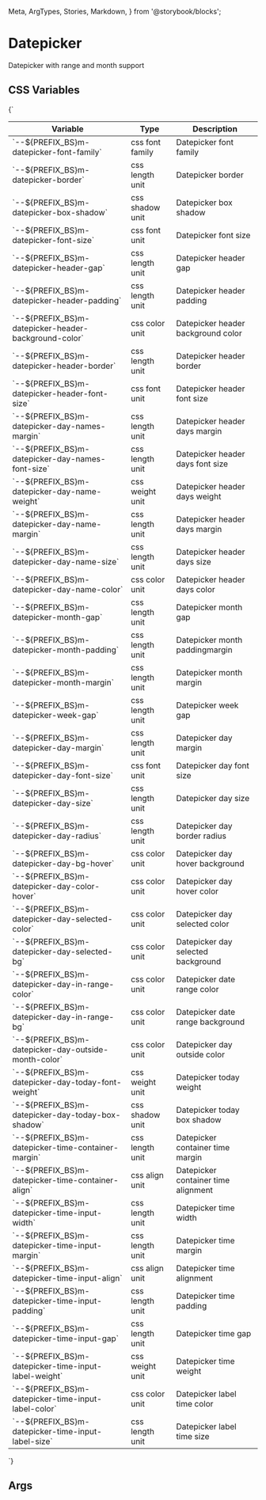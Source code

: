   Meta,
  ArgTypes,
  Stories,
  Markdown,
} from '@storybook/blocks';


# Datepicker

Datepicker with range and month support

## CSS Variables
<Markdown>
  {`

  | Variable                                                      | Type             | Description                          |
  |---------------------------------------------------------------|------------------|--------------------------------------|
  | \`--${PREFIX_BS}m-datepicker-font-family\`                    | css font family  | Datepicker font family               |
  | \`--${PREFIX_BS}m-datepicker-border\`                         | css length unit  | Datepicker border                    |
  | \`--${PREFIX_BS}m-datepicker-box-shadow\`                     | css shadow unit  | Datepicker box shadow                |
  | \`--${PREFIX_BS}m-datepicker-font-size\`                      | css font unit    | Datepicker font size                 |
  | \`--${PREFIX_BS}m-datepicker-header-gap\`                     | css length unit  | Datepicker header gap                |
  | \`--${PREFIX_BS}m-datepicker-header-padding\`                 | css length unit  | Datepicker header padding            |
  | \`--${PREFIX_BS}m-datepicker-header-background-color\`        | css color unit   | Datepicker header background color   |
  | \`--${PREFIX_BS}m-datepicker-header-border\`                  | css length unit  | Datepicker header border             |
  | \`--${PREFIX_BS}m-datepicker-header-font-size\`               | css font unit    | Datepicker header font size          |
  | \`--${PREFIX_BS}m-datepicker-day-names-margin\`               | css length unit  | Datepicker header days margin        |
  | \`--${PREFIX_BS}m-datepicker-day-names-font-size\`            | css length unit  | Datepicker header days font size     |
  | \`--${PREFIX_BS}m-datepicker-day-name-weight\`                | css weight unit  | Datepicker header days weight        |
  | \`--${PREFIX_BS}m-datepicker-day-name-margin\`                | css length unit  | Datepicker header days margin        |
  | \`--${PREFIX_BS}m-datepicker-day-name-size\`                  | css length unit  | Datepicker header days size          |
  | \`--${PREFIX_BS}m-datepicker-day-name-color\`                 | css color unit   | Datepicker header days color         |
  | \`--${PREFIX_BS}m-datepicker-month-gap\`                      | css length unit  | Datepicker month gap                 |
  | \`--${PREFIX_BS}m-datepicker-month-padding\`                  | css length unit  | Datepicker month paddingmargin       |
  | \`--${PREFIX_BS}m-datepicker-month-margin\`                   | css length unit  | Datepicker month margin              |
  | \`--${PREFIX_BS}m-datepicker-week-gap\`                       | css length unit  | Datepicker week gap                  |
  | \`--${PREFIX_BS}m-datepicker-day-margin\`                     | css length unit  | Datepicker day margin                |
  | \`--${PREFIX_BS}m-datepicker-day-font-size\`                  | css font unit    | Datepicker day font size             |
  | \`--${PREFIX_BS}m-datepicker-day-size\`                       | css length unit  | Datepicker day size                  |
  | \`--${PREFIX_BS}m-datepicker-day-radius\`                     | css length unit  | Datepicker day border radius         |
  | \`--${PREFIX_BS}m-datepicker-day-bg-hover\`                   | css color unit   | Datepicker day hover background      |
  | \`--${PREFIX_BS}m-datepicker-day-color-hover\`                | css color unit   | Datepicker day hover color           |
  | \`--${PREFIX_BS}m-datepicker-day-selected-color\`             | css color unit   | Datepicker day selected color        |
  | \`--${PREFIX_BS}m-datepicker-day-selected-bg\`                | css color unit   | Datepicker day selected background   |
  | \`--${PREFIX_BS}m-datepicker-day-in-range-color\`             | css color unit   | Datepicker date range color          |
  | \`--${PREFIX_BS}m-datepicker-day-in-range-bg\`                | css color unit   | Datepicker date range background     |
  | \`--${PREFIX_BS}m-datepicker-day-outside-month-color\`        | css color unit   | Datepicker day outside color         |
  | \`--${PREFIX_BS}m-datepicker-day-today-font-weight\`          | css weight unit  | Datepicker today weight              |
  | \`--${PREFIX_BS}m-datepicker-day-today-box-shadow\`           | css shadow unit  | Datepicker today box shadow          |
  | \`--${PREFIX_BS}m-datepicker-time-container-margin\`          | css length unit  | Datepicker container time margin     |
  | \`--${PREFIX_BS}m-datepicker-time-container-align\`           | css align unit   | Datepicker container time alignment  |
  | \`--${PREFIX_BS}m-datepicker-time-input-width\`               | css length unit  | Datepicker time width                |
  | \`--${PREFIX_BS}m-datepicker-time-input-margin\`              | css length unit  | Datepicker time margin               |
  | \`--${PREFIX_BS}m-datepicker-time-input-align\`               | css align unit   | Datepicker time alignment            |
  | \`--${PREFIX_BS}m-datepicker-time-input-padding\`             | css length unit  | Datepicker time padding              |
  | \`--${PREFIX_BS}m-datepicker-time-input-gap\`                 | css length unit  | Datepicker time gap                  |
  | \`--${PREFIX_BS}m-datepicker-time-input-label-weight\`        | css weight unit  | Datepicker time weight               |
  | \`--${PREFIX_BS}m-datepicker-time-input-label-color\`         | css color unit   | Datepicker label time color          |
  | \`--${PREFIX_BS}m-datepicker-time-input-label-size\`          | css length unit  | Datepicker label time size           |

  `}
</Markdown>

## Args
<Meta of={MDatePickerStories} />

<ArgTypes of={MDatePickerStories} />

<Stories />

